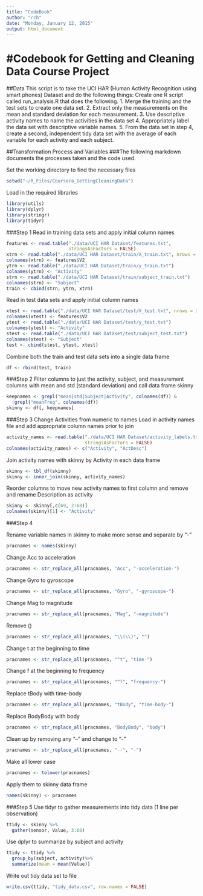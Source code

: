 ```yaml
---
title: "CodeBook"
author: "rch"
date: "Monday, January 12, 2015"
output: html_document
---
```


#Codebook for Getting and Cleaning Data Course Project
======================================================

##Data
This script is to take the UCI HAR (Human Activity Recognition 
      using smart phones) Dataset and do the following things:
Create one R script called run_analysis.R that does the following. 
1. Merge the training and the test sets to create one data set.
2. Extract only the measurements on the mean and standard deviation for each 
  measurement. 
3. Use descriptive activity names to name the activities in the data set
4. Appropriately label the data set with descriptive variable names. 
5. From the data set in step 4, create a second, independent tidy data set with 
  the average of each variable for each activity and each subject.

##Transformation Process and Variables
###The following markdown documents the processes taken and the code used.

Set the working directory to find the necessary files
```r
setwd("~/R_Files/Coursera_GettingCleaningData")
```

Load in the required libraries
```r
library(utils)
library(dplyr)
library(stringr)
library(tidyr)
```

###Step 1
Read in training data sets and apply initial column names
```r
features <- read.table("./data/UCI HAR Dataset/features.txt", 
                       stringsAsFactors = FALSE)
xtrn <- read.table("./data/UCI HAR Dataset/train/X_train.txt", nrows = 7352)
colnames(xtrn) <- features$V2
ytrn <- read.table("./data/UCI HAR Dataset/train/y_train.txt")
colnames(ytrn) <- "Activity"
strn <- read.table("./data/UCI HAR Dataset/train/subject_train.txt")
colnames(strn) <- "Subject"
train <- cbind(strn, ytrn, xtrn)
```

Read in test data sets and apply initial column names 
```r
xtest <- read.table("./data/UCI HAR Dataset/test/X_test.txt", nrows = 2947)
colnames(xtest) <- features$V2
ytest <- read.table("./data/UCI HAR Dataset/test/y_test.txt")
colnames(ytest) <- "Activity"
stest <- read.table("./data/UCI HAR Dataset/test/subject_test.txt")
colnames(stest) <- "Subject"
test <- cbind(stest, ytest, xtest)
```

Combine both the train and test data sets into a single data frame
```r
df <- rbind(test, train)
```

###Step 2
Filter columns to just the activity, subject, and measurement columns
         with mean and std (standard deviation) and call data frame skinny
```r
keepnames <- grepl("mean|std|Subject|Activity", colnames(df)) & 
  !grepl("meanFreq", colnames(df))
skinny <- df[, keepnames]
```

###Step 3
Change Activities from numeric to names
Load in activity names file and add appropriate column names prior to join
```r
activity_names <- read.table("./data/UCI HAR Dataset/activity_labels.txt", 
                             stringsAsFactors = FALSE)
colnames(activity_names) <- c("Activity", "ActDesc")
```

Join activity names with skinny by Activity in each data frame
```r
skinny <- tbl_df(skinny)
skinny <- inner_join(skinny, activity_names)
```

Reorder columns to move new activity names to first column 
 and remove and rename Description as activity
```r
skinny <- skinny[,c(69, 2:68)]
colnames(skinny)[1] <- "Activity"
```

###Step 4

Rename variable names in skinny to make more sense and separate by "-"
```r
pracnames <- names(skinny)
```

Change Acc to acceleration
```r
pracnames <- str_replace_all(pracnames, "Acc", "-acceleration-")
```

Change Gyro to gyroscope
```r
pracnames <- str_replace_all(pracnames, "Gyro", "-gyroscope-")
```

Change Mag to magnitude
```r
pracnames <- str_replace_all(pracnames, "Mag", "-magnitude")
```

Remove ()
```r
pracnames <- str_replace_all(pracnames, "\\(\\)", "")
```

Change t at the beginning to time
```r
pracnames <- str_replace_all(pracnames, "^t", "time-")
```

Change f at the beginning to frequency
```r
pracnames <- str_replace_all(pracnames, "^f", "frequency-")
```

Replace tBody with time-body
```r
pracnames <- str_replace_all(pracnames, "tBody", "time-body-")
```

Replace BodyBody with body
```r
pracnames <- str_replace_all(pracnames, "BodyBody", "body")
```

Clean up by removing any "--" and change to "-"
```r
pracnames <- str_replace_all(pracnames, "--", "-")
```

Make all lower case
```r
pracnames <- tolower(pracnames)
```

Apply them to skinny data frame
```r
names(skinny) <- pracnames
```

###Step 5
Use tidyr to gather measurements into tidy data (1 line per observation)
```r
ttidy <- skinny %>%
  gather(sensor, Value, 3:68)
```

Use dplyr to summarize by subject and activity
```r
ttidy <- ttidy %>%
  group_by(subject, activity)%>%
  summarize(mean = mean(Value))
```

Write out tidy data set to file
```r
write.csv(ttidy, "tidy_data.csv", row.names = FALSE)
```

